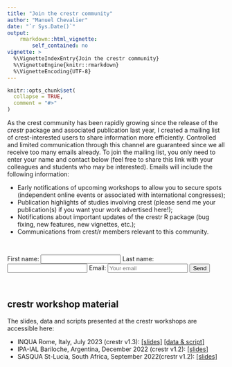 ```yaml
---
title: "Join the crestr community"
author: "Manuel Chevalier"
date: "`r Sys.Date()`"
output:
    rmarkdown::html_vignette:
        self_contained: no
vignette: >
  %\VignetteIndexEntry{Join the crestr community}
  %\VignetteEngine{knitr::rmarkdown}
  %\VignetteEncoding{UTF-8}
---
```


```r
knitr::opts_chunk$set(
  collapse = TRUE,
  comment = "#>"
)
```





As the crest community has been rapidly growing since the release of the _crestr_ package and associated publication last year, I created a mailing list of crest-interested users to share information more efficiently. Controlled and limited communication through this channel are guaranteed since we all receive too many emails already.  To join the mailing list, you only need to enter your name and contact below (feel free to share this link with your colleagues and students who may be interested). Emails will include the following information:

- Early notifications of upcoming workshops to allow you to secure spots (independent online events or associated with international congresses);
- Publication highlights of studies involving crest (please send me your publication(s) if you want your work advertised here!);
- Notifications about important updates of the crestr R package (bug fixing, new features, new vignettes, etc.);
- Communications from crest/r members relevant to this community.



<br >

<form action="https://formspree.io/f/xdovbpaw" method="POST" >
    First name: <input type="text" name="First name" placehold="Your name">
    Last name: <input type="text" name="Last name" placehold="Your name">
    Email: <input type="email" name="_replyto" placeholder="Your email">
    <input type="submit" value="Send">
    <input type="hidden" name="_subject" value="New member crest/r mailing list" />
</form>

<br >


## crestr workshop material

The slides, data and scripts presented at the crestr workshops are accessible here:

* INQUA Rome, Italy, July 2023 (crestr v1.3): [[slides]](https://github.com/mchevalier2/crestr/blob/91eb9240d8698d6540b0808dd592c0ca4aa46d71/webpage/workshops/Crestr-INQUA2023.pdf) [[data & script]](https://github.com/mchevalier2/crestr/blob/91eb9240d8698d6540b0808dd592c0ca4aa46d71/webpage/workshops/Crestr-INQUA2023-material.zip)
* IPA-IAL Bariloche, Argentina, December 2022 (crestr v1.2): [[slides]](https://github.com/mchevalier2/crestr/blob/91eb9240d8698d6540b0808dd592c0ca4aa46d71/webpage/workshops/Crestr-IAL-IPA-2022.pdf)
* SASQUA St-Lucia, South Africa, September 2022(crestr v1.2): [[slides]](https://github.com/mchevalier2/crestr/blob/91eb9240d8698d6540b0808dd592c0ca4aa46d71/webpage/workshops/Crestr-SASQUA-2022.pdf)
